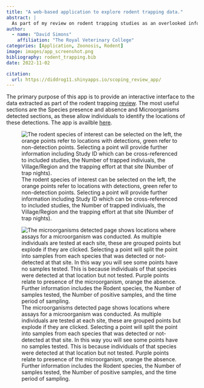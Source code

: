 ```yaml
---
title: "A web-based application to explore rodent trapping data."
abstract: |
  As part of my review on rodent trapping studies as an overlooked information source for understanding zoonotic spillover I produced a Shiny application that allows exploration of the data. This current version has not been updated with manuscript. This is on my to-do list but the app may be helpful for researchers interested in visualising the dataset.
author: 
  - name: "David Simons"
    affiliation: "The Royal Veterinary College"
categories: [Application, Zoonosis, Rodent]
image: images/app_screenshot.png
bibliography: rodent_trapping.bib
date: 2022-11-02

citation:
  url: https://diddrog11.shinyapps.io/scoping_review_app/
---
```


The primary purpose of this app is to provide an interactive interface to the data extracted as part of the rodent trapping [review](rodent_trapping_review.qmd). The most useful sections are the Species presence and absence and Microorganisms detected sections, as these allow individuals to identify the locations of these detections. The app is availble [here](https://diddrog11.shinyapps.io/scoping_review_app/).

![The rodent species of interest can be selected on the left, the orange points refer to locations with detections, green refer to non-detection points. Selecting a point will provide further information including Study ID which can be cross-referenced to included studies, the Number of trapped indiviuals, the Village/Region and the trapping effort at that site (Number of trap nights).](images/app_screenshot.png)

![The microorganisms detected page shows locations where assays for a microorganism was conducted. As multiple individuals are tested at each site, these are grouped points but explode if they are clicked. Selecting a point will split the point into samples from each species that was detected or not-detected at that site. In this way you will see some points have no samples tested. This is because individuals of that species were detected at that location but not tested. Purple points relate to presence of the microorganism, orange the absence. Further information includes the Rodent species, the Number of samples tested, the Number of positive samples, and the time period of sampling.](images/microorganism_screenshot.png)